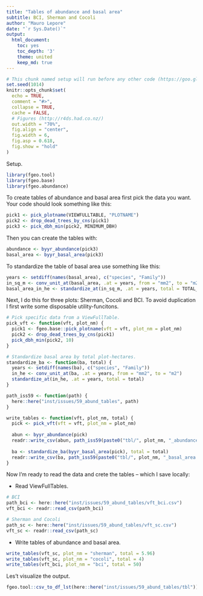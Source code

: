 ```yaml
---
title: "Tables of abundance and basal area"
subtitle: BCI, Sherman and Cocoli
author: "Mauro Lepore"
date: "`r Sys.Date()`"
output:
  html_document:
    toc: yes
    toc_depth: '3'
    theme: united
    keep_md: true
---
```


```r
# This chunk named setup will run before any other code (https://goo.gl/BeM2Uu)
set.seed(1014)
knitr::opts_chunk$set(
  echo = TRUE,
  comment = "#>",
  collapse = TRUE,
  cache = FALSE,
  # Figures (http://r4ds.had.co.nz/)
  out.width = "70%",
  fig.align = "center",
  fig.width = 6,
  fig.asp = 0.618,
  fig.show = "hold"
)
```

Setup.

```r
library(fgeo.tool)
library(fgeo.base)
library(fgeo.abundance)
```

To create tables of abundance and basal area first pick the data you want. Your code should look something like this:

```R
pick1 <- pick_plotname(VIEWFULLTABLE, "PLOTNAME")
pick2 <- drop_dead_trees_by_cns(pick1)
pick3 <- pick_dbh_min(pick2, MINIMUM_DBH)
```

Then you can create the tables with:

```R
abundance <- byyr_abundance(pick3)
basal_area <- byyr_basal_area(pick3)
```

To standardize the table of basal area use something like this:

```R
years <- setdiff(names(basal_area), c("species", "Family"))
in_sq_m <- conv_unit_at(basal_area, .at = years, from = "mm2", to = "m2")
basal_area_in_he <- standardize_at(in_sq_m, .at = years, total = TOTAL_HECTARES)
```

Next, I do this for three plots: Sherman, Cocoli and BCI. To avoid duplication I first write some disposable utility-funcitons.

```r
# Pick specific data from a ViewFullTable.
pick_vft <- function(vft, plot_nm) {
  pick1 <- fgeo.base::pick_plotname(vft = vft, plot_nm = plot_nm)
  pick2 <- drop_dead_trees_by_cns(pick1)
  pick_dbh_min(pick2, 10)
}

# Standardize basal area by total plot-hectares.
standardize_ba <- function(ba, total) {
  years <- setdiff(names(ba), c("species", "Family"))
  in_he <- conv_unit_at(ba, .at = years, from = "mm2", to = "m2")
  standardize_at(in_he, .at = years, total = total)
}

path_iss59 <- function(path) {
  here::here("inst/issues/59_abund_tables", path)
}

write_tables <- function(vft, plot_nm, total) {
  pick <- pick_vft(vft = vft, plot_nm = plot_nm)
  
  abun <- byyr_abundance(pick)
  readr::write_csv(abun, path_iss59(paste0("tbl/", plot_nm, "_abundance.csv")))
  
  ba <- standardize_ba(byyr_basal_area(pick), total = total)
  readr::write_csv(ba, path_iss59(paste0("tbl/", plot_nm, "_basal_area.csv")))
}
```

Now I'm ready to read the data and crete the tables -- which I save locally:

* Read ViewFullTables.

```r
# BCI
path_bci <- here::here("inst/issues/59_abund_tables/vft_bci.csv")
vft_bci <- readr::read_csv(path_bci)

# Sherman and Cocoli
path_sc <- here::here("inst/issues/59_abund_tables/vft_sc.csv")
vft_sc <- readr::read_csv(path_sc)
```

* Write tables of abundance and basal area.

```r
write_tables(vft_sc, plot_nm = "sherman", total = 5.96)
write_tables(vft_sc, plot_nm = "cocoli", total = 4)
write_tables(vft_bci, plot_nm = "bci", total = 50)
```

Les't visualize the output.

```r
fgeo.tool::csv_to_df_lst(here::here("inst/issues/59_abund_tables/tbl"))
```


